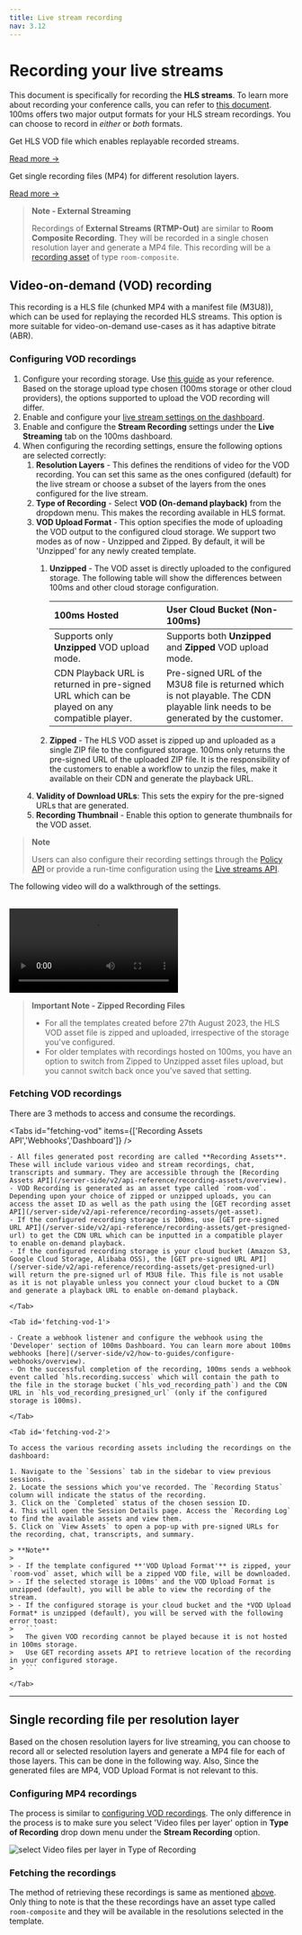 ```yaml
---
title: Live stream recording
nav: 3.12
---
```


# Recording your live streams
This document is specifically for recording the **HLS streams**. To learn more about recording your conference calls, you can refer to [this document](/get-started/v2/get-started/features/recordings/overview).
100ms offers two major output formats for your HLS stream recordings. You can choose to record in *either* or *both* formats.

<FlexContainer>
<Callout icon="link" title="Video-on-demand (VOD) recording">

Get HLS VOD file which enables replayable recorded streams.

[Read more →](#video-on-demand-vod-recording)

</Callout>

<Callout icon="link" title="Single file per layer">

Get single recording files (MP4) for different resolution layers.

[Read more →](#single-recording-file-per-resolution-layer-mp4)

</Callout>
</FlexContainer>


> **Note - External Streaming**
> 
> Recordings of **External Streams (RTMP-Out)** are similar to **Room Composite Recording**. They will be recorded in a single chosen resolution layer and generate a MP4 file. This recording will be a [recording asset](/server-side/v2/api-reference/recording-assets/overview#asset-types) of type `room-composite`. 


## Video-on-demand (VOD) recording
This recording is a HLS file (chunked MP4 with a manifest file (M3U8)), which can be used for replaying the recorded HLS streams. This option is more suitable for video-on-demand use-cases as it has adaptive bitrate (ABR).

### Configuring VOD recordings

1. Configure your recording storage. Use [this guide](/get-started/v2/get-started/features/recordings/storage) as your reference. Based on the storage upload type chosen (100ms storage or other cloud providers), the options supported to upload the VOD recording will differ.
2. Enable and configure your [live stream settings on the dashboard](/get-started/v2/get-started/features/live-streaming#customize-the-stream). 
3. Enable and configure the **Stream Recording** settings under the **Live Streaming** tab on the 100ms dashboard.
4. When configuring the recording settings, ensure the following options are selected correctly:
    1. **Resolution Layers** - This defines the renditions of video for the VOD recording. You can set this same as the ones configured (default) for the live stream or choose a subset of the layers from the ones configured for the live stream. 
    2. **Type of Recording** - Select **VOD (On-demand playback)** from the dropdown menu. This makes the recording available in HLS format. 
    3. **VOD Upload Format** - This option specifies the mode of uploading the VOD output to the configured cloud storage. We support two modes as of now - Unzipped and Zipped. By default, it will be 'Unzipped' for any newly created template.
        1. **Unzipped** - The VOD asset is directly uploaded to the configured storage. The following table will show the differences between 100ms and other cloud storage configuration.

            | 100ms Hosted                                                                                 | User Cloud Bucket (Non-100ms)                                      |
            |:---------------------------------------------------------------------------------------------|:-------------------------------------------------------------------|
            | Supports only **Unzipped** VOD upload mode.                                                  | Supports both **Unzipped** and **Zipped** VOD upload mode.         |
            | CDN Playback URL is returned in pre-signed URL which can be played on any compatible player. | Pre-signed URL of the M3U8 file is returned which is not playable. The CDN playable link needs to be generated by the customer. |

        2. **Zipped** - The HLS VOD asset is zipped up and uploaded as a single ZIP file to the configured storage. 100ms only returns the pre-signed URL of the uploaded ZIP file. It is the responsibility of the customers to enable a workflow to unzip the files, make it available on their CDN and generate the playback URL.
    4. **Validity of Download URLs**: This sets the expiry for the pre-signed URLs that are generated.
    5. **Recording Thumbnail** - Enable this option to generate thumbnails for the VOD asset.

> **Note** 
>
> Users can also configure their recording settings through the [Policy API](/server-side/v2/api-reference/policy/create-template-via-api) or provide a run-time configuration using the [Live streams API](/server-side/v2/api-reference/live-streams/start-live-stream-for-room).


The following video will do a walkthrough of the settings.

<br/>
<video loop="true" controls="controls" id="vid">
    <source src="https://storage.googleapis.com/100ms-cms-prod/cms/enable_vod_recording_l_aa16608ff0/enable_vod_recording_l_aa16608ff0.mp4?updated_at=2023-08-24T07:09:42.167Z" type="video/mp4" />
</video>
<br/>


> **Important Note - Zipped Recording Files**
>
> - For all the templates created before 27th August 2023, the HLS VOD asset file is zipped and uploaded, irrespective of the storage you've configured. 
> - For older templates with recordings hosted on 100ms, you have an option to switch from Zipped to Unzipped asset files upload, but you cannot switch back once you've saved that setting.


### Fetching VOD recordings
There are 3 methods to access and consume the recordings.

<Tabs id="fetching-vod" items={['Recording Assets API','Webhooks','Dashboard']} />
    <Tab id='fetching-vod-0'>
    
    - All files generated post recording are called **Recording Assets**. These will include various video and stream recordings, chat, transcripts and summary. They are accessible through the [Recording Assets API](/server-side/v2/api-reference/recording-assets/overview).
    - VOD Recording is generated as an asset type called `room-vod`. Depending upon your choice of zipped or unzipped uploads, you can access the asset ID as well as the path using the [GET recording asset API](/server-side/v2/api-reference/recording-assets/get-asset).
    - If the configured recording storage is 100ms, use [GET pre-signed URL API](/server-side/v2/api-reference/recording-assets/get-presigned-url) to get the CDN URL which can be inputted in a compatible player to enable on-demand playback.
    - If the configured recording storage is your cloud bucket (Amazon S3, Google Cloud Storage, Alibaba OSS), the [GET pre-signed URL API](/server-side/v2/api-reference/recording-assets/get-presigned-url) will return the pre-signed url of M3U8 file. This file is not usable as it is not playable unless you connect your cloud bucket to a CDN and generate a playback URL to enable on-demand playback.
    
    </Tab>
    
    <Tab id='fetching-vod-1'>
    
    - Create a webhook listener and configure the webhook using the 'Developer' section of 100ms Dashboard. You can learn more about 100ms webhooks [here](/server-side/v2/how-to-guides/configure-webhooks/overview).
    - On the successful completion of the recording, 100ms sends a webhook event called `hls.recording.success` which will contain the path to the file in the storage bucket (`hls_vod_recording_path`) and the CDN URL in `hls_vod_recording_presigned_url` (only if the configured storage is 100ms).
    
    </Tab>

    <Tab id='fetching-vod-2'>

    To access the various recording assets including the recordings on the dashboard:

    1. Navigate to the `Sessions` tab in the sidebar to view previous sessions.
    2. Locate the sessions which you've recorded. The `Recording Status` column will indicate the status of the recording.
    3. Click on the `Completed` status of the chosen session ID.
    4. This will open the Session Details page. Access the `Recording Log` to find the available assets and view them.
    5. Click on `View Assets` to open a pop-up with pre-signed URLs for the recording, chat, transcripts, and summary.
    
    > **Note**
    >
    > - If the template configured **'VOD Upload Format'** is zipped, your `room-vod` asset, which will be a zipped VOD file, will be downloaded. 
    > - If the selected storage is 100ms' and the VOD Upload Format is unzipped (default), you will be able to view the recording of the stream.
    > - If the configured storage is your cloud bucket and the *VOD Upload Format* is unzipped (default), you will be served with the following error toast:
    >   ```
    >   The given VOD recording cannot be played because it is not hosted in 100ms storage. 
    >   Use GET recording assets API to retrieve location of the recording in your configured storage.
    >   ```

    </Tab>

------------------------------------------------------------------------------------------------------------------------------------------------

## Single recording file per resolution layer
Based on the chosen resolution layers for live streaming, you can choose to record all or selected resolution layers and generate a MP4 file for each of those layers. This can be done in the following way. Also, Since the generated files are MP4, VOD Upload Format is not relevant to this.


### Configuring MP4 recordings
The process is similar to [configuring VOD recordings](/get-started/v2/get-started/features/recordings/live-stream-recording#configuring-vod-recordings). The only difference in the process is to make sure you select 'Video files per layer' option in **Type of Recording** drop down menu under the **Stream Recording** option.

![select Video files per layer in Type of Recording](/docs/v2/type-of-recording-dashboard.png)

### Fetching the recordings
The method of retrieving these recordings is same as mentioned [above](#fetching-vod-recordings). Only thing to note is that the these recordings have an asset type called `room-composite` and they will be available in the resolutions selected in the template.











